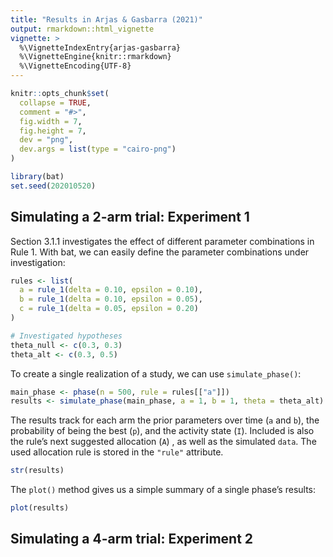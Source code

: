```yaml
---
title: "Results in Arjas & Gasbarra (2021)"
output: rmarkdown::html_vignette
vignette: >
  %\VignetteIndexEntry{arjas-gasbarra}
  %\VignetteEngine{knitr::rmarkdown}
  %\VignetteEncoding{UTF-8}
---
```


```r
knitr::opts_chunk$set(
  collapse = TRUE,
  comment = "#>",
  fig.width = 7,
  fig.height = 7,
  dev = "png",
  dev.args = list(type = "cairo-png")
)
```

```r
library(bat)
set.seed(202010520)
```

## Simulating a 2-arm trial: Experiment 1

Section 3.1.1 investigates the effect of different parameter combinations in Rule 1.
With bat, we can easily define the parameter combinations under investigation:

```r
rules <- list(
  a = rule_1(delta = 0.10, epsilon = 0.10),
  b = rule_1(delta = 0.10, epsilon = 0.05),
  c = rule_1(delta = 0.05, epsilon = 0.20)
)

# Investigated hypotheses
theta_null <- c(0.3, 0.3)
theta_alt <- c(0.3, 0.5)
```

To create a single realization of a study, we can use `simulate_phase()`:

```r
main_phase <- phase(n = 500, rule = rules[["a"]])
results <- simulate_phase(main_phase, a = 1, b = 1, theta = theta_alt)
```

The results track for each arm the prior parameters over time (`a` and `b`),
the probability of being the best (`p`), and the activity state (`I`).
Included is also the rule's next suggested allocation (`A`) , as well as the
simulated `data`. The used allocation rule is stored in the `"rule"` attribute.

```r
str(results)
```

The `plot()` method gives us a simple summary of a single phase's results:

```r
plot(results)
```

## Simulating a 4-arm trial: Experiment 2
